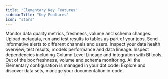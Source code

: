 ```yaml
---
title: "Elementary Key Features"
sidebarTitle: "Key Features"
icon: "stars"
---
```


<CardGroup cols={1}>
  <Card
    title="Data anomaly detection"
    icon="monitor-waveform"
    iconType="solid"
    href="/features/data-tests"
  >
    Monitor data quality metrics, freshness, volume and schema changes.
  </Card>
  <Card
    title="dbt artifacts and run results"
    icon="table-tree"
    iconType="regular"
    href="/dbt/dbt-artifacts"
  >
    Upload metadata, run and test results to tables as part of your jobs.
  </Card>
  <Card
    title="Failure alerts"
    icon="bell-exclamation"
    iconType="regular"
    href="/features/elementary-alerts"
  >
    Send informative alerts to different channels and users.
  </Card>
  <Card
    title="Data observability dashboard"
    icon="browsers"
    iconType="solid"
    href="/features/data-observability-dashboard"
  >
    Inspect your data health overview, test results, models performance and data
    lineage.
  </Card>
  <Card
    title="End-to-end data lineage"
    icon="arrow-progress"
    iconType="solid"
    href="/features/lineage"
  >
    Inspect dependencies including Column Level Lineage and integration with BI
    tools.
  </Card>
  <Card
    title="Automated monitors"
    href="/features/automated-monitors"
    icon="wand-magic-sparkles"
    iconType="solid"
  >
    Out of the box freshness, volume and schema monitoring.
  </Card>
  <Card
    title="Configuration as code"
    href="/features/config-as-code"
    icon="code"
    iconType="solid"
  >
    All the Elementary configuration is managed in your dbt code.
  </Card>
  <Card
    title="Data Catalog"
    icon="folder-tree"
    iconType="solid"
    href="/features/catalog"
  >
    Explore and discover data sets, manage your documentation in code.
  </Card>
</CardGroup>

